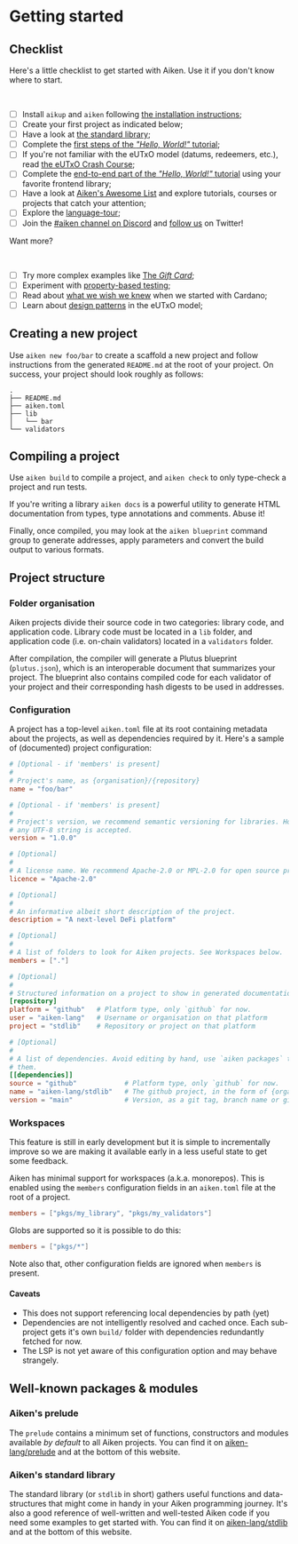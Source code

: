 
# Getting started

## Checklist

Here's a little checklist to get started with Aiken. Use it if you don't know
where to start.

<br />

- [ ] Install `aikup` and `aiken` following [the installation instructions](/installation-instructions#installation-instructions);
- [ ] Create your first project as indicated below;
- [ ] Have a look at [the standard library](https://aiken-lang.github.io/stdlib/);
- [ ] Complete the [first steps of the _"Hello, World!"_ tutorial](/example--hello-world/basics);
- [ ] If you're not familiar with the eUTxO model (datums, redeemers, etc.), read [the eUTxO Crash Course](/fundamentals/eutxo);
- [ ] Complete the [end-to-end part of the _"Hello, World!"_ tutorial](/example--hello-world/end-to-end/pycardano) using your favorite frontend library;
- [ ] Have a look at [Aiken's Awesome List](https://github.com/aiken-lang/awesome-aiken#readme) and explore tutorials, courses or projects that catch your attention;
- [ ] Explore the [language-tour](/language-tour/primitive-types);
- [ ] Join the [#aiken channel on Discord](https://discord.gg/ub6atE94v4) and [follow us](https://twitter.com/aiken_eng) on Twitter!

Want more?

<br />

- [ ] Try more complex examples like [The _Gift Card_](/example--gift-card);
- [ ] Experiment with [property-based testing](/language-tour/tests#property-based-test);
- [ ] Read about [what we wish we knew](/fundamentals/what-i-wish-i-knew) when we started with Cardano;
- [ ] Learn about [design patterns](https://github.com/Anastasia-Labs/design-patterns?tab=readme-ov-file#design-patterns) in the eUTxO model;

## Creating a new project

Use `aiken new foo/bar` to create a scaffold a new project and follow
instructions from the generated `README.md` at the root of your project. On
success, your project should look roughly as follows:

```
.
├── README.md
├── aiken.toml
├── lib
│   └── bar
└── validators
```

## Compiling a project

Use `aiken build` to compile a project, and `aiken check` to only type-check a
project and run tests.

If you're writing a library `aiken docs` is a powerful utility to generate HTML
documentation from types, type annotations and comments. Abuse it!

Finally, once compiled, you may look at the `aiken blueprint` command group to
generate addresses, apply parameters and convert the build output to various
formats.

## Project structure

### Folder organisation

Aiken projects divide their source code in two categories: library code, and
application code. Library code must be located in a `lib` folder, and
application code (i.e. on-chain validators) located in a `validators` folder.

After compilation, the compiler will generate a Plutus blueprint
(`plutus.json`), which is an interoperable document that summarizes your
project. The blueprint also contains compiled code for each validator of your
project and their corresponding hash digests to be used in addresses.

### Configuration

A project has a top-level `aiken.toml` file at its root containing metadata
about the projects, as well as dependencies required by it. Here's a sample of
(documented) project configuration:

```toml filename="aiken.toml"
# [Optional - if 'members' is present]
#
# Project's name, as {organisation}/{repository}
name = "foo/bar"

# [Optional - if 'members' is present]
#
# Project's version, we recommend semantic versioning for libraries. However,
# any UTF-8 string is accepted.
version = "1.0.0"

# [Optional]
#
# A license name. We recommend Apache-2.0 or MPL-2.0 for open source projects.
licence = "Apache-2.0"

# [Optional]
#
# An informative albeit short description of the project.
description = "A next-level DeFi platform"

# [Optional]
#
# A list of folders to look for Aiken projects. See Workspaces below.
members = ["."]

# [Optional]
#
# Structured information on a project to show in generated documentation.
[repository]
platform = "github"   # Platform type, only `github` for now.
user = "aiken-lang"   # Username or organisation on that platform
project = "stdlib"    # Repository or project on that platform

# [Optional]
#
# A list of dependencies. Avoid editing by hand, use `aiken packages` to manage
# them.
[[dependencies]]
source = "github"            # Platform type, only `github` for now.
name = "aiken-lang/stdlib"   # The github project, in the form of {organisation}/{repository}.
version = "main"             # Version, as a git tag, branch name or git commit hash
```

### Workspaces

<Callout type="warning">
  This feature is still in early development but it is simple to incrementally improve
  so we are making it available early in a less useful state to get some feedback.
</Callout>

Aiken has minimal support for workspaces (a.k.a. monorepos). This is enabled
using the `members` configuration fields in an `aiken.toml` file at the root of
a project.

```toml filename="myproject/aiken.toml"
members = ["pkgs/my_library", "pkgs/my_validators"]
```

Globs are supported so it is possible to do this:

```toml filename="myproject/aiken.toml"
members = ["pkgs/*"]
```

Note also that, other configuration fields are ignored when `members` is present.

#### Caveats

- This does not support referencing local dependencies by path (yet)
- Dependencies are not intelligently resolved and cached once.
  Each sub-project gets it's own `build/` folder with dependencies redundantly
  fetched for now.
- The LSP is not yet aware of this configuration option and may behave strangely.


## Well-known packages & modules

### Aiken's prelude

The `prelude` contains a minimum set of functions, constructors and modules
available _by default_ to all Aiken projects. You can find it on
[aiken-lang/prelude](https://aiken-lang.github.io/prelude/) and at the bottom
of this website.

### Aiken's standard library

The standard library (or `stdlib` in short) gathers useful functions and
data-structures that might come in handy in your Aiken programming journey.
It's also a good reference of well-written and well-tested Aiken code if you
need some examples to get started with. You can find it on
[aiken-lang/stdlib](https://aiken-lang.github.io/stdlib/) and at the bottom of
this website.
